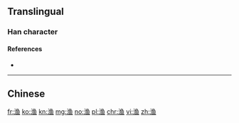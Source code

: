 {{also|漁}}

==Translingual==

===Han character===
{{Han char|rn=85|rad=水|as=08|sn=11|four=|canj=ENWM|ids=⿰氵鱼}}

====References====
* {{Han ref|kx=0633.371|hdz=31656.050|uh=6E14|ud=28180}}

----

==Chinese==
{{zh-see|漁}}

[[fr:渔]]
[[ko:渔]]
[[kn:渔]]
[[mg:渔]]
[[no:渔]]
[[pl:渔]]
[[chr:渔]]
[[vi:渔]]
[[zh:渔]]